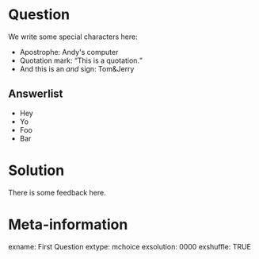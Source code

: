 Question
========

We write some special characters here:

- Apostrophe: Andy&#39;s computer
- Quotation mark: <q>This is a quotation.</q>
- And this is an *and* sign: Tom&amp;Jerry

Answerlist
----------
* Hey
* Yo
* Foo
* Bar

Solution
========

There is some feedback here.

Meta-information
================
exname: First Question
extype: mchoice
exsolution: 0000
exshuffle: TRUE
